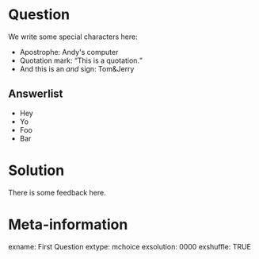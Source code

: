 Question
========

We write some special characters here:

- Apostrophe: Andy&#39;s computer
- Quotation mark: <q>This is a quotation.</q>
- And this is an *and* sign: Tom&amp;Jerry

Answerlist
----------
* Hey
* Yo
* Foo
* Bar

Solution
========

There is some feedback here.

Meta-information
================
exname: First Question
extype: mchoice
exsolution: 0000
exshuffle: TRUE
